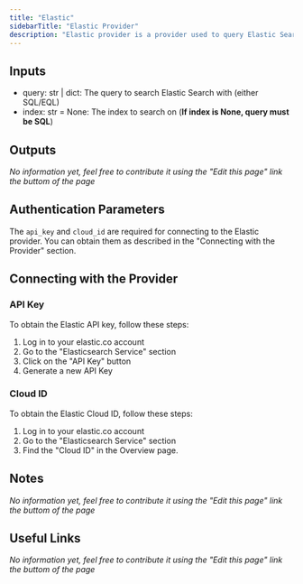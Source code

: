 ```yaml
---
title: "Elastic"
sidebarTitle: "Elastic Provider"
description: "Elastic provider is a provider used to query Elastic Search (tested with elastic.co)"
---
```


## Inputs

- query: str | dict: The query to search Elastic Search with (either SQL/EQL)
- index: str = None: The index to search on (**If index is None, query must be SQL**)

## Outputs

_No information yet, feel free to contribute it using the "Edit this page" link the buttom of the page_

## Authentication Parameters

The `api_key` and `cloud_id` are required for connecting to the Elastic provider. You can obtain them as described in the "Connecting with the Provider" section.

## Connecting with the Provider

### API Key

To obtain the Elastic API key, follow these steps:

1. Log in to your elastic.co account
2. Go to the "Elasticsearch Service" section
3. Click on the "API Key" button
4. Generate a new API Key

### Cloud ID

To obtain the Elastic Cloud ID, follow these steps:

1. Log in to your elastic.co account
2. Go to the "Elasticsearch Service" section
3. Find the "Cloud ID" in the Overview page.

## Notes

_No information yet, feel free to contribute it using the "Edit this page" link the buttom of the page_

## Useful Links

_No information yet, feel free to contribute it using the "Edit this page" link the buttom of the page_
